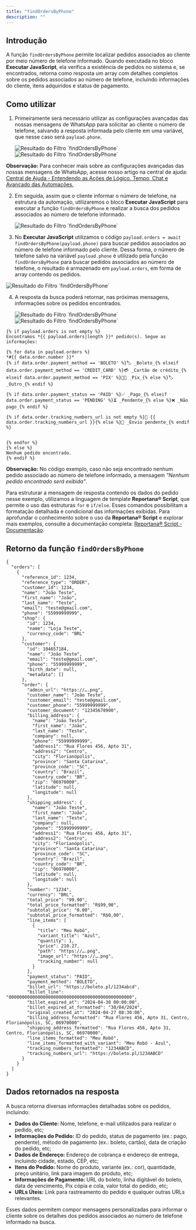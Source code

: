 ```yaml
---
title: "findOrdersByPhone"
description: ""
---
```


## Introdução

A função `findOrdersByPhone` permite localizar pedidos associados ao cliente por meio número de telefone informado. Quando executada no bloco **Executar JavaScript**, ela verifica a existência de pedidos no sistema e, se encontrados, retorna como resposta um array com detalhes completos sobre os pedidos associados ao número de telefone, incluindo informações do cliente, itens adquiridos e status de pagamento.

## Como utilizar

1. Primeiramente será necessário utilizar as configurações avançadas das nossas mensagens de WhatsApp para solicitar ao cliente o número de telefone, salvando a resposta informada pelo cliente em uma variável, que nesse caso será `payload.phone`.

   <img
     src="/findOrdersByPhone-img1.png"
     alt="Resultado do Filtro `findOrdersByPhone`"
   />
   <img
     src="/findOrdersByPhone-img2.png"
     alt="Resultado do Filtro `findOrdersByPhone`"
   />

**Observação:** Para conhecer mais sobre as configurações avançadas das nossas mensagens de WhatsApp, acesse nosso artigo na central de ajuda: [Central de Ajuda - Entendendo as Ações de Lógico, Tempo, Chat e Avançado das Automações.](https://reportana.com/help/article/conhecendo-opcoes-de-acao-tempo-e-logica-de-automacoes)

2. Em seguida, assim que o cliente informar o número de telefone, na estrutura da automação, utilizaremos o bloco **Executar JavaScript** para executar a função `findOrdersByPhone` e realizar a busca dos pedidos associados ao número de telefone informado.

   <img
     src="/findOrdersByPhone-img3.png"
     alt="Resultado do Filtro `findOrdersByPhone`"
   />

3. No **Executar JavaScript** utilizamos o código `payload.orders = await findOrdersByPhone(payload.phone)` para buscar pedidos associados ao número de telefone informado pelo cliente. Dessa forma, o número de telefone salvo na variável `payload.phone` é utilizado pela função `findOrdersByPhone` para buscar pedidos associados ao número de telefone, o resultado é armazenado em `payload.orders`, em forma de array contendo os pedidos.

<img
  src="/findOrdersByPhone-img4.png"
  alt="Resultado do Filtro `findOrdersByPhone`"
/>

4. A resposta da busca poderá retornar, nas próximas mensagens, informações sobre os pedidos encontrados.

   <img
     src="/findOrdersByPhone-img5.png"
     alt="Resultado do Filtro `findOrdersByPhone`"
   />
   <img
     src="/findOrdersByEmail-img6.png"
     alt="Resultado do Filtro `findOrdersByPhone`"
   />

<Accordion title="Código utilizado no exemplo">

```twig
{% if payload.orders is not empty %}
Encontramos *{{ payload.orders|length }}* pedido(s). Segue as informações:

{% for data in payload.orders %}
*#{{ data.order.number }}*
{% if data.order.payment_method == 'BOLETO' %}🏷 _Boleto_{% elseif data.order.payment_method == 'CREDIT_CARD' %}💳 _Cartão de crédito_{% elseif data.order.payment_method == 'PIX' %}🤳🏼 _Pix_{% else %}🏷 _Outro_{% endif %}

{% if data.order.payment_status == 'PAID' %}✅ _Pago_{% elseif data.order.payment_status == 'PENDING' %}⏳ _Pendente_{% else %}❌ _Não pago_{% endif %}

{% if data.order.tracking_numbers_url is not empty %}🚚 {{ data.order.tracking_numbers_url }}{% else %}🚚 _Envio pendente_{% endif %}


{% endfor %}
{% else %}
Nenhum pedido encontrado.
{% endif %}
```

</Accordion>

**Observação:** No código exemplo, caso não seja encontrado nenhum pedido associado ao número de telefone informado, a mensagem _"Nenhum pedido encontrado será exibida"_.

Para estruturar a mensagem de resposta contendo os dados do pedido nesse exemplo, utilizamos a linguagem de template **Reportana® Script**, que permite o uso das estruturas `for` e `if/else`. Esses comandos possibilitam a formatação detalhada e condicional das informações exibidas. Para aprofundar o conhecimento sobre o uso da **Reportana® Script** e explorar mais exemplos, consulte a documentação completa: [Reportana® Script - Documentação](https://reportana.mintlify.app/start/reportana-script).

## Retorno da função `findOrdersByPhone`

```twig
{
  "orders": [
    {
      "reference_id": 1234,
      "reference_type": "ORDER",
      "customer_id": 1234,
      "name": "João Teste",
      "first_name": "João",
      "last_name": "Teste",
      "email": "teste@gmail.com",
      "phone": "55999999999",
      "shop": {
        "id": 1234,
        "name": "Loja Teste",
        "currency_code": "BRL"
      },
      "customer": {
        "id": 104657184,
        "name": "João Teste",
        "email": "teste@gmail.com",
        "phone": "55999999999",
        "birth_date": null,
        "metadata": []
      },
      "order": {
        "admin_url": "https://….png",
        "customer_name": "João Teste",
        "customer_email": "teste@gmail.com",
        "customer_phone": "55999999999",
        "customer_document": "12345678900",
        "billing_address": {
          "name": "João Teste",
          "first_name": "João",
          "last_name": "Teste",
          "company": null,
          "phone": "55999999999",
          "address1": "Rua Flores 456, Apto 31",
          "address2": "Centro",
          "city": "Florianópolis",
          "province": "Santa Catarina",
          "province_code": "SC",
          "country": "Brazil",
          "country_code": "BR",
          "zip": "06970000",
          "latitude": null,
          "longitude": null
        },
        "shipping_address": {
          "name": "João Teste",
          "first_name": "João",
          "last_name": "Teste",
          "company": null,
          "phone": "55999999999",
          "address1": "Rua Flores 456, Apto 31",
          "address2": "Centro",
          "city": "Florianópolis",
          "province": "Santa Catarina",
          "province_code": "SC",
          "country": "Brazil",
          "country_code": "BR",
          "zip": "06970000",
          "latitude": null,
          "longitude": null
        },
        "number": "1234",
        "currency": "BRL",
        "total_price": "99.90",
        "total_price_formatted": "R$99,90",
        "subtotal_price": "0.00",
        "subtotal_price_formatted": "R$0,00",
        "line_items": [
          {
            "title": "Meu Robô",
            "variant_title": "Azul",
            "quantity": 1,
            "price": 210.27,
            "path": "https://….png",
            "image_url": "https://….png",
            "tracking_number": null
          }
        ],
        "payment_status": "PAID",
        "payment_method": "BOLETO",
        "billet_url": "https://boleto.pl/1234abcd",
        "billet_line": "00000000000000000000000000000000000000000000000",
        "billet_expired_at": "2024-04-30 00:00:00",
        "billet_expired_at_formatted": "30/04/2024",
        "original_created_at": "2024-04-27 08:30:06",
        "billing_address_formatted": "Rua Flores 456, Apto 31, Centro, Florianópolis, SC, 06970000",
        "shipping_address_formatted": "Rua Flores 456, Apto 31, Centro, Florianópolis, SC, 06970000",
        "line_items_formatted": "Meu Robô",
        "line_items_formatted_with_variant": "Meu Robô - Azul",
        "tracking_numbers_formatted": "1234ABCD",
        "tracking_numbers_url": "https://boleto.pl/1234ABCD"
      }
    }
  ]
}
```

## Dados retornados na resposta

A busca retorna diversas informações detalhadas sobre os pedidos, incluindo:

- **Dados do Cliente:** Nome, telefone, e-mail utilizados para realizar o pedido, etc;
- **Informações do Pedido:** ID do pedido, status de pagamento (ex.: pago, pendente), método de pagamento (ex.: boleto, cartão), data de criação do pedido, etc;
- **Dados de Endereço:** Endereço de cobrança e endereço de entrega, incluindo cidade, estado, CEP, etc;
- **Itens do Pedido:** Nome do produto, variante (ex.: cor), quantidade, preço unitário, link para imagem do produto, etc;
- **Informações de Pagamento:** URL do boleto, linha digitável do boleto, data de vencimento, Pix cópia e cola, valor total do pedido, etc;
- **URLs Úteis:** Link para rastreamento do pedido e qualquer outras URLs relevantes.

Esses dados permitem compor mensagens personalizadas para informar o cliente sobre os detalhes dos pedidos associados ao número de telefone informado na busca.

